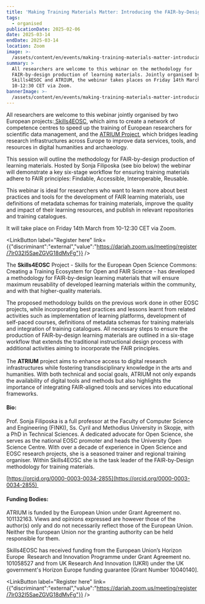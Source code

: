 ```yaml
---
title: 'Making Training Materials Matter: Introducing the FAIR-by-Design Methodology'
tags:
  - organised
publicationDate: 2025-02-06
date: 2025-03-14
endDate: 2025-03-14
location: Zoom
image: >-
  /assets/content/en/events/making-training-materials-matter-introducing-the-fair-by-design-methodology/image.png
summary: >
  All researchers are welcome to this webinar on the methodology for
  FAIR-by-design production of learning materials. Jointly organised by
  Skills4ESOC and ATRIUM, the webinar takes places on Friday 14th March from
  10-12:30 CET via Zoom.
bannerImage: >-
  /assets/content/en/events/making-training-materials-matter-introducing-the-fair-by-design-methodology/bannerImage.png
---
```

<Figure src="/assets/content/en/events/making-training-materials-matter-introducing-the-fair-by-design-methodology/screenshot-2025-02-06-at-14.56.17.png" alt="A Flyer with the title 'Making Training Materials Matter: Introducing the FAIR-by-Design Methodology' with logos of funding bodies of the EU and key Research infrastructures. There is also logos of ATRIUM and SKills4EOSC and a graphic of a moasic. " alignment="stretch">

</Figure>

All researchers are welcome to this webinar jointly organised by two European projects:[ Skills4EOSC](https://www.skills4eosc.eu/), which aims to create a network of competence centres to speed up the training of European researchers for scientific data management, and the [ATRIUM Project](https://atrium-research.eu/), which bridges leading research infrastructures across Europe to improve data services, tools, and resources in digital humanities and archaeology. 

This session will outline the methodology for FAIR-by-design production of learning materials. Hosted by Sonja Filiposka (see bio below) the webinar will demonstrate a key six-stage workflow for ensuring training materials adhere to FAIR principles: Findable, Accessible, Interoperable, Reusable.

This webinar is ideal for researchers who want to learn more about best practices and tools for the development of FAIR learning materials, use definitions of metadata schemas for training materials, improve the quality and impact of their learning resources, and publish in relevant repositories and training catalogues.

It will take place on Friday 14th March from 10-12:30 CET via Zoom. 

<LinkButton label="Register here" link={{"discriminant":"external","value":"https://dariah.zoom.us/meeting/register/7lr032I5SaeZGVG18dMvFg"}} />

The **Skills4EOSC** Project - Skills for the European Open Science Commons: Creating a Training Ecosystem for Open and FAIR Science - has developed a methodology for FAIR-by-design learning materials that will ensure maximum reusability of developed learning materials within the community, and with that higher-quality materials.

The proposed methodology builds on the previous work done in other EOSC projects, while incorporating best practices and lessons learnt from related activities such as implementation of learning platforms, development of self-paced courses, definitions of metadata schemas for training materials and integration of training catalogues. All necessary steps to ensure the production of FAIR-by-design learning materials are outlined in a six-stage workflow that extends the traditional instructional design process with additional activities aiming to incorporate the FAIR principles.\
\
The **ATRIUM** project aims to enhance access to digital research infrastructures while fostering transdisciplinary knowledge in the arts and humanities. With both technical and social goals, ATRIUM not only expands the availability of digital tools and methods but also highlights the importance of integrating FAIR-aligned tools and services into educational frameworks.

#### Bio:

Prof. Sonja Filiposka is a full professor at the Faculty of Computer Science and Engineering (FINKI), Ss. Cyril and Methodius University in Skopje, with a PhD in Technical Sciences. A dedicated advocate for Open Science, she serves as the national EOSC promoter and heads the University Open Science Centre. With over a decade of experience in Open Science and EOSC research projects, she is a seasoned trainer and regional training organiser. Within Skills4EOSC she is the task leader of the FAIR-by-Design methodology for training materials.

[https://orcid.org/0000-0003-0034-2855](https://orcid.org/0000-0003-0034-2855) 

#### Funding Bodies:

ATRIUM is funded by the European Union under Grant Agreement no. 101132163. Views and opinions expressed are however those of the author(s) only and do not necessarily reflect those of the European Union. Neither the European Union nor the granting authority can be held responsible for them.

Skills4EOSC has received funding from the European Union’s Horizon Europe  Research and Innovation Programme under Grant Agreement no. 101058527 and from UK Research And Innovation (UKRI) under the UK government's Horizon Europe funding guarantee \[Grant Number 10040140].

<LinkButton label="Register here" link={{"discriminant":"external","value":"https://dariah.zoom.us/meeting/register/7lr032I5SaeZGVG18dMvFg"}} />
